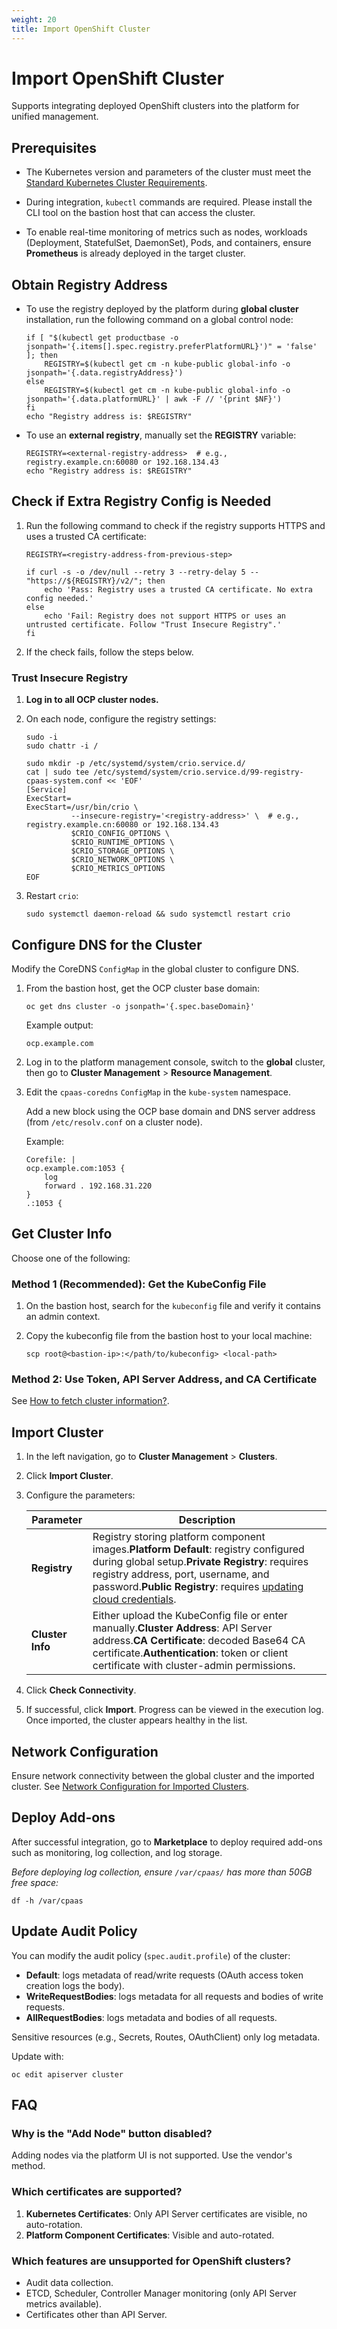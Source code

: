 ```yaml
---
weight: 20
title: Import OpenShift Cluster
---
```


# Import OpenShift Cluster

Supports integrating deployed OpenShift clusters into the platform for unified management.

## Prerequisites

* The Kubernetes version and parameters of the cluster must meet the [Standard Kubernetes Cluster Requirements](/configure/clusters/overview.mdx#version-compatibility).

* During integration, `kubectl` commands are required. Please install the CLI tool on the bastion host that can access the cluster.

* To enable real-time monitoring of metrics such as nodes, workloads (Deployment, StatefulSet, DaemonSet), Pods, and containers, ensure **Prometheus** is already deployed in the target cluster.

## Obtain Registry Address

* To use the registry deployed by the platform during **global cluster** installation, run the following command on a global control node:

    ```shell
    if [ "$(kubectl get productbase -o jsonpath='{.items[].spec.registry.preferPlatformURL}')" = 'false' ]; then
        REGISTRY=$(kubectl get cm -n kube-public global-info -o jsonpath='{.data.registryAddress}')
    else
        REGISTRY=$(kubectl get cm -n kube-public global-info -o jsonpath='{.data.platformURL}' | awk -F // '{print $NF}')
    fi
    echo "Registry address is: $REGISTRY"
    ```

* To use an **external registry**, manually set the **REGISTRY** variable:

    ```shell
    REGISTRY=<external-registry-address>  # e.g., registry.example.cn:60080 or 192.168.134.43
    echo "Registry address is: $REGISTRY"
    ```

## Check if Extra Registry Config is Needed

1. Run the following command to check if the registry supports HTTPS and uses a trusted CA certificate:

    ```shell
    REGISTRY=<registry-address-from-previous-step>

    if curl -s -o /dev/null --retry 3 --retry-delay 5 -- "https://${REGISTRY}/v2/"; then
        echo 'Pass: Registry uses a trusted CA certificate. No extra config needed.'
    else
        echo 'Fail: Registry does not support HTTPS or uses an untrusted certificate. Follow "Trust Insecure Registry".'
    fi
    ```

2. If the check fails, follow the steps below.

### Trust Insecure Registry

1. **Log in to all OCP cluster nodes.**

2. On each node, configure the registry settings:

    ```shell
    sudo -i
    sudo chattr -i /

    sudo mkdir -p /etc/systemd/system/crio.service.d/
    cat | sudo tee /etc/systemd/system/crio.service.d/99-registry-cpaas-system.conf << 'EOF'
    [Service]
    ExecStart=
    ExecStart=/usr/bin/crio \
              --insecure-registry='<registry-address>' \  # e.g., registry.example.cn:60080 or 192.168.134.43
              $CRIO_CONFIG_OPTIONS \
              $CRIO_RUNTIME_OPTIONS \
              $CRIO_STORAGE_OPTIONS \
              $CRIO_NETWORK_OPTIONS \
              $CRIO_METRICS_OPTIONS
    EOF
    ```

3. Restart `crio`:

    ```shell
    sudo systemctl daemon-reload && sudo systemctl restart crio
    ```

## Configure DNS for the Cluster

Modify the CoreDNS `ConfigMap` in the global cluster to configure DNS.

1. From the bastion host, get the OCP cluster base domain:

    ```shell
    oc get dns cluster -o jsonpath='{.spec.baseDomain}'
    ```

    Example output:

    ```
    ocp.example.com
    ```

2. Log in to the platform management console, switch to the **global** cluster, then go to **Cluster Management** > **Resource Management**.

3. Edit the `cpaas-coredns` `ConfigMap` in the `kube-system` namespace.

    Add a new block using the OCP base domain and DNS server address (from `/etc/resolv.conf` on a cluster node).

    Example:

    ```
    Corefile: |
    ocp.example.com:1053 {
        log
        forward . 192.168.31.220
    }
    .:1053 {
    ```

## Get Cluster Info

Choose one of the following:

### Method 1 (Recommended): Get the KubeConfig File

1. On the bastion host, search for the `kubeconfig` file and verify it contains an admin context.  
2. Copy the kubeconfig file from the bastion host to your local machine:

    ```shell
    scp root@<bastion-ip>:</path/to/kubeconfig> <local-path>
    ```

### Method 2: Use Token, API Server Address, and CA Certificate

See [How to fetch cluster information?](/configure/clusters/how-to/fetch-kubeconfig.mdx).

## Import Cluster

1. In the left navigation, go to **Cluster Management** > **Clusters**.  
2. Click **Import Cluster**.  
3. Configure the parameters:  

    | Parameter | Description |
    | --------- | ----------- |
    | **Registry** | Registry storing platform component images.**Platform Default**: registry configured during global setup.**Private Registry**: requires registry address, port, username, and password.**Public Registry**: requires [updating cloud credentials](/configure/clusters/how-to/update_public_repository_credentials.mdx). |
    | **Cluster Info** | Either upload the KubeConfig file or enter manually.**Cluster Address**: API Server address.**CA Certificate**: decoded Base64 CA certificate.**Authentication**: token or client certificate with cluster-admin permissions. |

4. Click **Check Connectivity**.  
5. If successful, click **Import**. Progress can be viewed in the execution log. Once imported, the cluster appears healthy in the list.

## Network Configuration

Ensure network connectivity between the global cluster and the imported cluster. See [Network Configuration for Imported Clusters](/configure/clusters/how-to/annotate-platform-url.mdx).

## Deploy Add-ons

After successful integration, go to **Marketplace** to deploy required add-ons such as monitoring, log collection, and log storage.

*Before deploying log collection, ensure `/var/cpaas/` has more than 50GB free space:*

```shell
df -h /var/cpaas
```

## Update Audit Policy

You can modify the audit policy (`spec.audit.profile`) of the cluster:

* **Default**: logs metadata of read/write requests (OAuth access token creation logs the body).  
* **WriteRequestBodies**: logs metadata for all requests and bodies of write requests.  
* **AllRequestBodies**: logs metadata and bodies of all requests.

Sensitive resources (e.g., Secrets, Routes, OAuthClient) only log metadata.

Update with:

```shell
oc edit apiserver cluster
```

## FAQ

### Why is the "Add Node" button disabled?

Adding nodes via the platform UI is not supported. Use the vendor's method.

### Which certificates are supported?

1. **Kubernetes Certificates**: Only API Server certificates are visible, no auto-rotation.  
2. **Platform Component Certificates**: Visible and auto-rotated.

### Which features are unsupported for OpenShift clusters?

* Audit data collection.  
* ETCD, Scheduler, Controller Manager monitoring (only API Server metrics available).  
* Certificates other than API Server.
